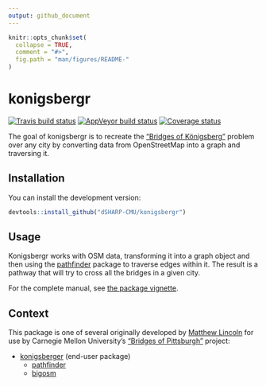 ```yaml
---
output: github_document
---
```


<!-- README.md is generated from README.Rmd. Please edit that file -->

```r
knitr::opts_chunk$set(
  collapse = TRUE,
  comment = "#>",
  fig.path = "man/figures/README-"
)
```

# konigsbergr

[![Travis build status](https://travis-ci.org/dSHARP-CMU/konigsbergr.svg?branch=master)](https://travis-ci.org/dSHARP-CMU/konigsbergr)
[![AppVeyor build status](https://ci.appveyor.com/api/projects/status/github/dSHARP-CMU/konigsbergr?branch=master&svg=true)](https://ci.appveyor.com/project/dSHARP-CMU/konigsbergr)
[![Coverage status](https://codecov.io/gh/dSHARP-CMU/konigsbergr/branch/master/graph/badge.svg)](https://codecov.io/github/dSHARP-CMU/konigsbergr?branch=master)

The goal of konigsbergr is to recreate the ["Bridges of Königsberg"](https://en.wikipedia.org/wiki/Seven_Bridges_of_K%C3%B6nigsberg) problem over any city by converting data from OpenStreetMap into a graph and traversing it.

## Installation

You can install the development version:

```r
devtools::install_github("dSHARP-CMU/konigsbergr")
```

## Usage

Konigsbergr works with OSM data, transforming it into a graph object and then using the [pathfinder] package to traverse edges within it. The result is a pathway that will try to cross all the bridges in a given city.

For the complete manual, see [the package vignette](https://dsharp-cmu.github.io/konigsbergr/articles/konigsbergr.html).

## Context

This package is one of several originally developed by [Matthew Lincoln](https:://github.com/mdlincoln) for use by Carnegie Mellon University's ["Bridges of Pittsburgh"](http://bridgesofpittsburgh.net/) project:

- [konigsberger] (end-user package)
  - [pathfinder]
  - [bigosm]

[konigsberger]: https://dsharp-cmu.github.io/konigsbergr/index.html

[pathfinder]: https://github.com/dSHARP-CMU/pathfinder/

[bigosm]: https://github.com/dSHARP-CMU/bigosm
